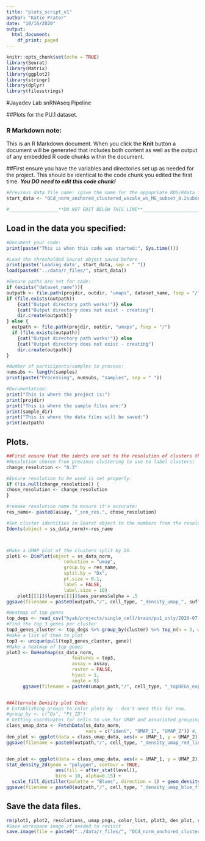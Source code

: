```yaml
---
title: "plots_script_v1"
author: "Katie Prater"
date: "10/16/2020"
output: 
  html_document:
    df_print: paged
---
```


```r
knitr::opts_chunk$set(echo = TRUE)
library(Seurat)
library(Matrix)
library(ggplot2)
library(stringr)
library(dplyr)
library(filesstrings)
```
#Jayadev Lab snRNAseq Pipeline

##Plots for the PU.1 dataset.

### R Markdown note:
This is an R Markdown document. When you click the **Knit** button a document will be generated that includes both content as well as the output of any embedded R code chunks within the document.

##First ensure you have the variables and directories set up as needed for the project. This should be identical to the code chunk you edited the first time. ***You DO need to edit this code chunk! ***
```r
#Previous data file name: (give the name for the appopriate RDS/Rdata file)
start_data <- "QCd_norm_anchored_clustered_wscale_ws_MG_subset_0.2subset012356_MG_subset_20200910.rdata"

#__________________**DO NOT EDIT BELOW THIS LINE**___________________________
```

## Load in the data you specified:
```r
#Document your code:
print(paste("This is when this code was started:", Sys.time()))

#Load the thresholded Seurat object saved before
print(paste('Loading data', start_data, sep = " "))
load(paste0("../data/r_files/", start_data))

```

```r
#Ensure paths are set for code:
if (exists("dataset_name")){
outpath <- file.path(projdir, outdir, "umaps", dataset_name, fsep = "/")
if (file.exists(outpath))
    {cat("Output directory path works!")} else 
    {cat("Output directory does not exist - creating")
    dir.create(outpath)}
} else {
  outpath <- file.path(projdir, outdir, "umaps", fsep = "/")
  if (file.exists(outpath))
    {cat("Output directory path works!")} else 
    {cat("Output directory does not exist - creating")
    dir.create(outpath)}
}

#Number of participants/samples to process:
numsubs <- length(samples)
print(paste("Processing", numsubs, "samples", sep = " "))

#Documentation:
print("This is where the project is:")
print(projdir)
print("This is where the sample files are:")
print(sample_dir)
print("This is where the data files will be saved:")
print(outpath)

```

## Plots.
```r
##First ensure that the idents are set to the resolution of clusters that you want.
#Resolution chosen from previous clustering to use to label clusters:
change_resolution <- "0.3"

#Ensure resolution to be used is set properly.
if (!is.null(change_resolution)) {
chose_resolution <- change_resolution
}

#remake resolution name to ensure it's accurate:
res_name<- paste0(assay, "_snn_res.", chose_resolution)

#Set cluster identities in Seurat object to the numbers from the resolution you chose previously
Idents(object = ss_data_norm)<-res_name



#Make a UMAP plot of the clusters split by DX.
plot1 <- DimPlot(object = ss_data_norm,
                     reduction = "umap",
                     group.by = res_name,
                     split.by = "Dx",
                     pt.size = 0.1,
                     label = FALSE,
                     label.size = 10)
    plot1[[1]]$layers[[1]]$aes_params$alpha = .5
ggsave(filename = paste0(outpath,"/", cell_type, "_density_umap_", suffix, ".png"), height = 7, width = 11, plot = plot3)

#Heatmap of top genes
top_degs <- read_csv("hyak/projects/single_cell/brain/pu1_only/2020-07-07_15_samples/output/output_pu1_only/degs/MG_subset_0.2subset012356/PU1_pilot_top_genes_per_cluster_compared_all_res_0.3_MG_subset_0.2subset012356_MG_subset_20200910.csv")
#Find the top 3 genes per cluster
top3_genes_cluster <- top_degs %>% group_by(cluster) %>% top_n(n = 3, wt = avg_logFC)
#make a list of them to plot
top3 <- unique(pull(top3_genes_cluster, gene))
#Make a heatmap of top genes
plot3 <- DoHeatmap(ss_data_norm, 
                        features = top3,
                        assay = assay,
                        raster = FALSE,
                        hjust = 1,
                        angle = 0)
      ggsave(filename = paste0(umaps_path,"/", cell_type, "_topDEGs_expression_cluster_heatmap_", chose_resolution, suffix, ".pdf"), height = 7, width = 11, plot = plot3)


##Alternate Density plot Code:
# Establishing groups to color plots by - don't need this for now.
#group_by <- c("Dx", "Pt_ID")
# Getting coordinates for cells to use for UMAP and associated grouping variable information
class_umap_data <- FetchData(ss_data_norm,
                             vars = c("ident", "UMAP_1", "UMAP_2")) #, group_by))
den_plot <- ggplot(data = class_umap_data, aes(x = UMAP_1, y = UMAP_2)) + geom_point(alpha = 0.25, size = 0.01) + geom_density2d(colour = "red")
ggsave(filename = paste0(outpath,"/", cell_type, "_density_umap_red_lines", suffix, ".png"), height = 7, width = 11, plot = den_plot)


den_plot <- ggplot(data = class_umap_data, aes(x = UMAP_1, y = UMAP_2)) + geom_point(alpha = 0.25, size = 0.01) +
stat_density_2d(geom = "polygon", contour = TRUE,
                  aes(fill = after_stat(level)),
                  bins = 10, alpha=0.15) + 
  scale_fill_distiller(palette = "Blues", direction = 1) + geom_density2d(colour = "black") +NoLegend()
ggsave(filename = paste0(outpath,"/", cell_type, "_density_umap_blue_fill", suffix, ".png"), height = 7, width = 11, plot = den_plot)

```

## Save the data files.
```r
rm(plot1, plot2, resolutions, umap_pngs, color_list, plot3, den_plot, class_umap_data)
#Save workspace image if needed to revisit
save.image(file = paste0("../data/r_files/", "QCd_norm_anchored_clustered_wscale_ws", suffix, ".rdata"), compress = TRUE)

```

